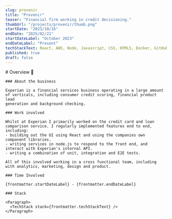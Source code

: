 ```yaml
---
slug: provenir
title: "Provenir"
teaser: "Financial firm working in credit decisioning."
thumbUrl: "/projects/provenir/thumb.png"
startDate: "2023/10/16"
endDate: "2025/02/21"
startDateLabel: "October 2023"
endDateLabel: "Present"
techStackText: React, AWS, Node, Javascript, CSS, HTML5, Docker, GitHub, Jira
published: true
draft: false
---
```



<Section>
    # Overview 👀

    ### About the business

    Experian is a financial services business operating in a large amount of verticals, including consumer credit scoring, financial product lead
    generation and background checking.

    ### Work involved

    Whilst at Experian I primarily worked on the credit card and loan comparison service. I regularly implemented features end to end, including:
    - building out the UI using React and using the companies own component libraries.
    - writing services in node.js to respond to the front end, and interact with Experian's internal API.
    - writing a combination of unit, integration and E2E tests.

    All of this involved working in a cross functional team, including with analytics, marketing, design and product.

    ### Time Involved

    {frontmatter.startDateLabel} - {frontmatter.endDateLabel}

    ### Stack

    <Paragraph>
      <TechStack stack={frontmatter.techStackText} />
    </Paragraph>

</Section>
